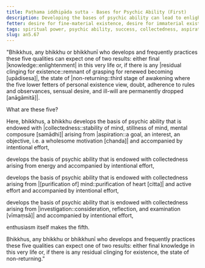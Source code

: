 ```yaml
---
title: Paṭhama iddhipāda sutta - Bases for Psychic Ability (First)
description: Developing the bases of psychic ability can lead to enlightenment in this very life or the state of non-returning.
fetter: desire for fine-material existence, desire for immaterial existence, conceit, restlessness, ignorance
tags: spiritual power, psychic ability, success, collectedness, aspiration, persistence, energy, mind, investigation, reflection, close examination, an, an5
slug: an5.67
---
```


"Bhikkhus, any bhikkhu or bhikkhunī who develops and frequently practices these five qualities can expect one of two results: either final |knowledge::enlightenment| in this very life or, if there is any |residual clinging for existence::remnant of grasping for renewed becoming [upādisesa]|, the state of |non-returning::third stage of awakening where the five lower fetters of personal existence view, doubt, adherence to rules and observances, sensual desire, and ill-will are permanently dropped [anāgāmitā]|.

What are these five?

Here, bhikkhus, a bhikkhu develops the basis of psychic ability that is endowed with |collectedness::stability of mind, stillness of mind, mental composure [samādhi]| arising from |aspiration::a goal, an interest, an objective, i.e. a wholesome motivation [chanda]| and accompanied by intentional effort,

develops the basis of psychic ability that is endowed with collectedness arising from energy and accompanied by intentional effort,

develops the basis of psychic ability that is endowed with collectedness arising from |[purification of] mind::purification of heart [citta]| and active effort and accompanied by intentional effort,

develops the basis of psychic ability that is endowed with collectedness arising from |investigation::consideration, reflection, and examination [vīmaṃsā]| and accompanied by intentional effort,

enthusiasm itself makes the fifth.

Bhikkhus, any bhikkhu or bhikkhunī who develops and frequently practices these five qualities can expect one of two results: either final knowledge in this very life or, if there is any residual clinging for existence, the state of non-returning."